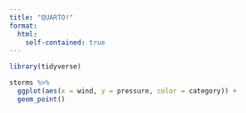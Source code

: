 ```yaml
---
title: "QUARTO!"
format: 
  html:
    self-contained: true
---
```


```r
library(tidyverse)


```

```r
storms %>%
  ggplot(aes(x = wind, y = pressure, color = category)) +
  geom_point()


```
